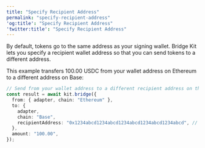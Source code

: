 ```yaml
---
title: "Specify Recipient Address"
permalink: "specify-recipient-address"
'og:title': "Specify Recipient Address"
'twitter:title': "Specify Recipient Address"
---
```


By default, tokens go to the same address as your signing wallet. Bridge Kit
lets you specify a recipient wallet address so that you can send tokens to a
different address.

This example transfers 100.00 USDC from your wallet address on Ethereum to a
different address on Base:


```typescript
// Send from your wallet address to a different recipient address on the destination chain
const result = await kit.bridge({
  from: { adapter, chain: "Ethereum" },
  to: {
    adapter,
    chain: "Base",
    recipientAddress: "0x1234abcd1234abcd1234abcd1234abcd1234abcd", // Specify a recipient address
  },
  amount: "100.00",
});
```